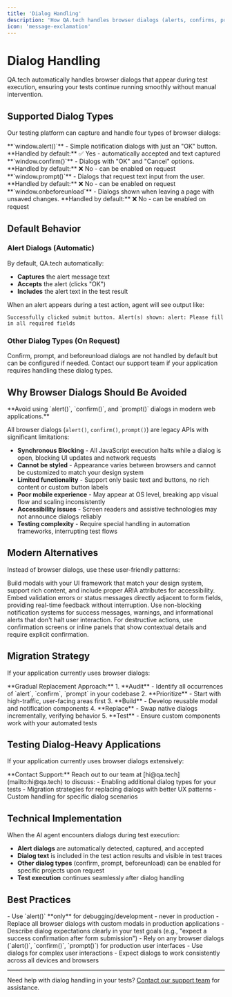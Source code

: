 ```yaml
---
title: 'Dialog Handling'
description: 'How QA.tech handles browser dialogs (alerts, confirms, prompts) during automated testing'
icon: 'message-exclamation'
---
```


# Dialog Handling

QA.tech automatically handles browser dialogs that appear during test execution, ensuring your tests continue running smoothly without manual intervention.

## Supported Dialog Types

Our testing platform can capture and handle four types of browser dialogs:

<Card title="Alert Dialogs" icon="triangle-exclamation">
  **`window.alert()`** - Simple notification dialogs with just an "OK" button.
  **Handled by default:** ✅ Yes - automatically accepted and text captured
</Card>

<Card title="Confirm Dialogs" icon="circle-question">
  **`window.confirm()`** - Dialogs with "OK" and "Cancel" options. **Handled by
  default:** ❌ No - can be enabled on request
</Card>

<Card title="Prompt Dialogs" icon="message-question">
  **`window.prompt()`** - Dialogs that request text input from the user.
  **Handled by default:** ❌ No - can be enabled on request
</Card>

<Card title="Before Unload Dialogs" icon="door-open">
  **`window.onbeforeunload`** - Dialogs shown when leaving a page with unsaved
  changes. **Handled by default:** ❌ No - can be enabled on request
</Card>

## Default Behavior

### Alert Dialogs (Automatic)

By default, QA.tech automatically:

- **Captures** the alert message text
- **Accepts** the alert (clicks "OK")
- **Includes** the alert text in the test result

When an alert appears during a test action, agent will see output like:

```
Successfully clicked submit button. Alert(s) shown: alert: Please fill in all required fields
```

### Other Dialog Types (On Request)

Confirm, prompt, and beforeunload dialogs are not handled by default but can be configured if needed. Contact our support team if your application requires handling these dialog types.

## Why Browser Dialogs Should Be Avoided

<Warning>
  **Avoid using `alert()`, `confirm()`, and `prompt()` dialogs in modern web
  applications.**
</Warning>

All browser dialogs (`alert()`, `confirm()`, `prompt()`) are legacy APIs with significant limitations:

- **Synchronous Blocking** - All JavaScript execution halts while a dialog is open, blocking UI updates and network requests
- **Cannot be styled** - Appearance varies between browsers and cannot be customized to match your design system
- **Limited functionality** - Support only basic text and buttons, no rich content or custom button labels
- **Poor mobile experience** - May appear at OS level, breaking app visual flow and scaling inconsistently
- **Accessibility issues** - Screen readers and assistive technologies may not announce dialogs reliably
- **Testing complexity** - Require special handling in automation frameworks, interrupting test flows

## Modern Alternatives

Instead of browser dialogs, use these user-friendly patterns:

<Steps>
  <Step title="Custom Modal Components">
    Build modals with your UI framework that match your design system, support
    rich content, and include proper ARIA attributes for accessibility.
  </Step>
  <Step title="Inline Validation & Messaging">
    Embed validation errors or status messages directly adjacent to form fields,
    providing real-time feedback without interruption.
  </Step>
  <Step title="Toast & Snackbar Notifications">
    Use non-blocking notification systems for success messages, warnings, and
    informational alerts that don't halt user interaction.
  </Step>
  <Step title="Dedicated Confirmation Flows">
    For destructive actions, use confirmation screens or inline panels that show
    contextual details and require explicit confirmation.
  </Step>
</Steps>

## Migration Strategy

If your application currently uses browser dialogs:

<Note>
  **Gradual Replacement Approach:** 1. **Audit** - Identify all occurrences of
  `alert`, `confirm`, `prompt` in your codebase 2. **Prioritize** - Start with
  high-traffic, user-facing areas first 3. **Build** - Develop reusable modal
  and notification components 4. **Replace** - Swap native dialogs
  incrementally, verifying behavior 5. **Test** - Ensure custom components work
  with your automated tests
</Note>

## Testing Dialog-Heavy Applications

If your application currently uses browser dialogs extensively:

<Note>
  **Contact Support:** Reach out to our team at [hi@qa.tech](mailto:hi@qa.tech)
  to discuss: - Enabling additional dialog types for your tests - Migration
  strategies for replacing dialogs with better UX patterns - Custom handling for
  specific dialog scenarios
</Note>

## Technical Implementation

When the AI agent encounters dialogs during test execution:

- **Alert dialogs** are automatically detected, captured, and accepted
- **Dialog text** is included in the test action results and visible in test traces
- **Other dialog types** (confirm, prompt, beforeunload) can be enabled for specific projects upon request
- **Test execution** continues seamlessly after dialog handling

## Best Practices

<Card title="✅ Do" icon="check">
  - Use `alert()` **only** for debugging/development - never in production -
  Replace all browser dialogs with custom modals in production applications -
  Describe dialog expectations clearly in your test goals (e.g., "expect a
  success confirmation after form submission")
</Card>

<Card title="❌ Don't" icon="x">
  - Rely on any browser dialogs (`alert()`, `confirm()`, `prompt()`) for
  production user interfaces - Use dialogs for complex user interactions -
  Expect dialogs to work consistently across all devices and browsers
</Card>

---

Need help with dialog handling in your tests? [Contact our support team](mailto:hi@qa.tech) for assistance.
